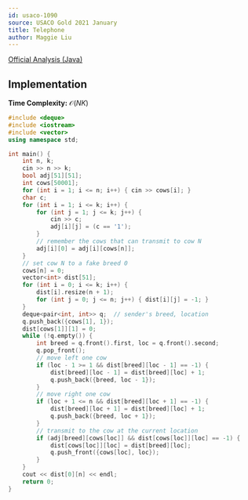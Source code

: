 ```yaml
---
id: usaco-1090
source: USACO Gold 2021 January
title: Telephone
author: Maggie Liu
---
```


[Official Analysis (Java)](http://www.usaco.org/current/data/sol_prob2_gold_jan21.html)

## Implementation

**Time Complexity:** $\mathcal{O}(NK)$

<LanguageSection>

<CPPSection>

```cpp
#include <deque>
#include <iostream>
#include <vector>
using namespace std;

int main() {
	int n, k;
	cin >> n >> k;
	bool adj[51][51];
	int cows[50001];
	for (int i = 1; i <= n; i++) { cin >> cows[i]; }
	char c;
	for (int i = 1; i <= k; i++) {
		for (int j = 1; j <= k; j++) {
			cin >> c;
			adj[i][j] = (c == '1');
		}
		// remember the cows that can transmit to cow N
		adj[i][0] = adj[i][cows[n]];
	}
	// set cow N to a fake breed 0
	cows[n] = 0;
	vector<int> dist[51];
	for (int i = 0; i <= k; i++) {
		dist[i].resize(n + 1);
		for (int j = 0; j <= n; j++) { dist[i][j] = -1; }
	}
	deque<pair<int, int>> q;  // sender's breed, location
	q.push_back({cows[1], 1});
	dist[cows[1]][1] = 0;
	while (!q.empty()) {
		int breed = q.front().first, loc = q.front().second;
		q.pop_front();
		// move left one cow
		if (loc - 1 >= 1 && dist[breed][loc - 1] == -1) {
			dist[breed][loc - 1] = dist[breed][loc] + 1;
			q.push_back({breed, loc - 1});
		}
		// move right one cow
		if (loc + 1 <= n && dist[breed][loc + 1] == -1) {
			dist[breed][loc + 1] = dist[breed][loc] + 1;
			q.push_back({breed, loc + 1});
		}
		// transmit to the cow at the current location
		if (adj[breed][cows[loc]] && dist[cows[loc]][loc] == -1) {
			dist[cows[loc]][loc] = dist[breed][loc];
			q.push_front({cows[loc], loc});
		}
	}
	cout << dist[0][n] << endl;
	return 0;
}
```

</CPPSection>

</LanguageSection>
